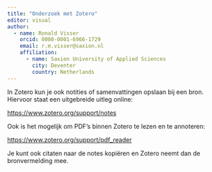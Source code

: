 ```yaml
---
title: "Onderzoek met Zotero"
editor: visual
author:
  - name: Ronald Visser
    orcid: 0000-0001-6966-1729
    email: r.m.visser@saxion.nl
    affiliation: 
      - name: Saxion University of Applied Sciences
        city: Deventer
        country: Netherlands
---
```


In Zotero kun je ook notities of samenvattingen opslaan bij een bron. Hiervoor staat een uitgebreide uitleg online:

<https://www.zotero.org/support/notes>

Ook is het mogelijk om PDF's binnen Zotero te lezen en te annoteren:

<https://www.zotero.org/support/pdf_reader>

Je kunt ook citaten naar de notes kopiëren en Zotero neemt dan de bronvermelding mee.
